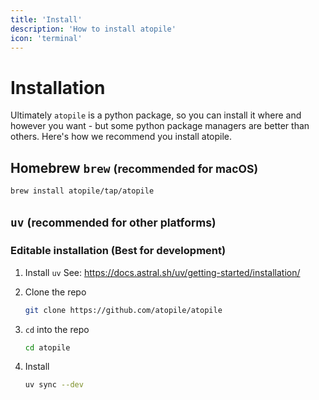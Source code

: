 ```yaml
---
title: 'Install'
description: 'How to install atopile'
icon: 'terminal'
---
```



# Installation

Ultimately `atopile` is a python package, so you can install it where and however you want - but some python package managers are better than others. Here's how we recommend you install atopile.


## Homebrew `brew` <small>(recommended for macOS)</small>

``` sh
brew install atopile/tap/atopile
```


## `uv` <small>(recommended for other platforms)</small>

<UvInstall />


### Editable installation (Best for development)

1. Install `uv`
    See: https://docs.astral.sh/uv/getting-started/installation/

3. Clone the repo

    ``` sh
    git clone https://github.com/atopile/atopile
    ```

4. `cd` into the repo

    ``` sh
    cd atopile
    ```

5. Install

    ``` sh
    uv sync --dev
    ```
